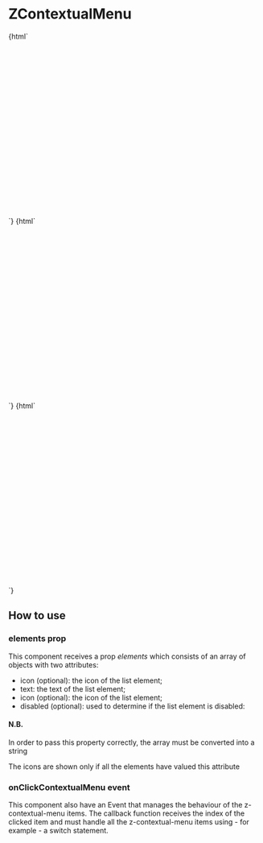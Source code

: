 
<Meta title="ZContextualMenu" component="contextual-menu" />

# ZContextualMenu

<Preview>
  <Story name="ZContextualMenu with icons">
    {html` <div
      style="height: 300px; display: flex; align-items: center; justify-content: center; padding-top: 50px;"
    >
      <z-contextual-menu
        id="contextual-menu-1"
        elements="${text(
          "elements",
          `[{"icon": "share", "text": "Elemento 1"}, {"icon": "delete", "text": "Elemento 2"},
          {"icon": "delete", "text": "Elemento 3", "disabled": "true"}, {"icon": "delete", "text": "Elemento 4"}]`
        )}"
        color="${text("color", "color-primary01")}"
        popover-center="${boolean("popover-center", false)}"
        popover-position="${radios("popover-position", PopoverPositions, "right_bottom")}"
      >
      </z-contextual-menu>
    </div>`}
  </Story>
</Preview>

<Preview>
  <Story name="ZContextualMenu without icons">
    {html` <div
      style="height: 300px; display: flex; align-items: center; justify-content: center; padding-top: 50px;"
    >
      <z-contextual-menu
        id="contextual-menu-2"
        elements="${text(
          "elements",
          `[{ "text": "Elemento 1"}, { "text": "Elemento 2"}, { "text": "Elemento 4", "disabled": "true"}, { "text": "Elemento 3"}]`
        )}"
        color="${text("color", "color-primary01")}"
        popover-center="${boolean("popover-center", false)}"
        popover-position="${radios("popover-position", PopoverPositions, "right_bottom")}"
      >
      </z-contextual-menu>
    </div>`}
  </Story>
</Preview>

<Preview>
  <Story name="ZContextualMenu with icons and long text">
    {html` <div
      style="height: 300px; display: flex; align-items: center; justify-content: center; padding-top: 50px;"
    >
      <z-contextual-menu
        id="contextual-menu-1"
        elements="${text(
          "elements",
          `[{"icon": "share", "text": "ElementoConTestoLungoElementoConTestoLungo"}, {"icon": "delete", "text": "ElementoConTestoLungo ElementoConTestoLungo ElementoConTestoLungo"}]`
        )}"
        color="${text("color", "color-primary01")}"
        popover-center="${boolean("popover-center", false)}"
        popover-position="${radios("popover-position", PopoverPositions, "right_bottom")}"
      >
      </z-contextual-menu>
    </div>`}
  </Story>
</Preview>

<Props of="z-contextual-menu" />

## How to use

### elements prop

This component receives a prop _elements_ which consists of an array of objects with two attributes:

- icon (optional): the icon of the list element;
- text: the text of the list element;
- icon (optional): the icon of the list element;
- disabled (optional): used to determine if the list element is disabled:

#### N.B.

In order to pass this property correctly, the array must be converted into a string

The icons are shown only if all the elements have valued this attribute

### onClickContextualMenu event

This component also have an Event that manages the behaviour of the z-contextual-menu items.
The callback function receives the index of the clicked item and must handle all the z-contextual-menu items
using - for example - a switch statement.
